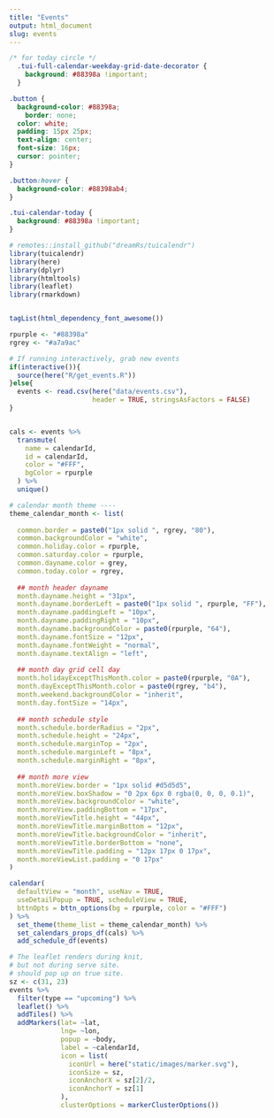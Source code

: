 ```yaml
---
title: "Events"
output: html_document
slug: events
---
```



```css
/* for today circle */
  .tui-full-calendar-weekday-grid-date-decorator {
    background: #88398a !important;
  }

.button {
  background-color: #88398a;
    border: none;
  color: white;
  padding: 15px 25px;
  text-align: center;
  font-size: 16px;
  cursor: pointer;
}

.button:hover {
  background-color: #88398ab4;
}

.tui-calendar-today {
  background: #88398a !important;
}

```


```r
# remotes::install_github("dreamRs/tuicalendr")
library(tuicalendr)
library(here)
library(dplyr)
library(htmltools)
library(leaflet)
library(rmarkdown)


tagList(html_dependency_font_awesome())

rpurple <- "#88398a"
rgrey <- "#a7a9ac" 

# If running interactively, grab new events
if(interactive()){
  source(here("R/get_events.R"))
}else{
  events <- read.csv(here("data/events.csv"), 
                     header = TRUE, stringsAsFactors = FALSE)
}


cals <- events %>% 
  transmute(
    name = calendarId,
    id = calendarId,
    color = "#FFF",
    bgColor = rpurple
  ) %>% 
  unique()
```

```r

# calendar month theme ----
theme_calendar_month <- list(
  
  common.border = paste0("1px solid ", rgrey, "80"),
  common.backgroundColor = "white",
  common.holiday.color = rpurple,
  common.saturday.color = rpurple,
  common.dayname.color = grey,
  common.today.color = rgrey,
  
  ## month header dayname
  month.dayname.height = "31px",
  month.dayname.borderLeft = paste0("1px solid ", rpurple, "FF"),
  month.dayname.paddingLeft = "10px",
  month.dayname.paddingRight = "10px",
  month.dayname.backgroundColor = paste0(rpurple, "64"),
  month.dayname.fontSize = "12px",
  month.dayname.fontWeight = "normal",
  month.dayname.textAlign = "left",
  
  ## month day grid cell day
  month.holidayExceptThisMonth.color = paste0(rpurple, "0A"),
  month.dayExceptThisMonth.color = paste0(rgrey, "b4"),
  month.weekend.backgroundColor = "inherit",
  month.day.fontSize = "14px",
  
  ## month schedule style
  month.schedule.borderRadius = "2px",
  month.schedule.height = "24px",
  month.schedule.marginTop = "2px",
  month.schedule.marginLeft = "8px",
  month.schedule.marginRight = "8px",
  
  ## month more view
  month.moreView.border = "1px solid #d5d5d5",
  month.moreView.boxShadow = "0 2px 6px 0 rgba(0, 0, 0, 0.1)",
  month.moreView.backgroundColor = "white",
  month.moreView.paddingBottom = "17px",
  month.moreViewTitle.height = "44px",
  month.moreViewTitle.marginBottom = "12px",
  month.moreViewTitle.backgroundColor = "inherit",
  month.moreViewTitle.borderBottom = "none",
  month.moreViewTitle.padding = "12px 17px 0 17px",
  month.moreViewList.padding = "0 17px"
)
```

```r
calendar(
  defaultView = "month", useNav = TRUE, 
  useDetailPopup = TRUE, scheduleView = TRUE,
  bttnOpts = bttn_options(bg = rpurple, color = "#FFF")
) %>% 
  set_theme(theme_list = theme_calendar_month) %>% 
  set_calendars_props_df(cals) %>% 
  add_schedule_df(events)
```


```r
# The leaflet renders during knit,
# but not during serve site. 
# should pop up on true site.
sz <- c(31, 23)
events %>% 
  filter(type == "upcoming") %>% 
  leaflet() %>% 
  addTiles() %>% 
  addMarkers(lat= ~lat, 
             lng= ~lon,
             popup = ~body, 
             label = ~calendarId, 
             icon = list(
               iconUrl = here("static/images/marker.svg"),
               iconSize = sz,
               iconAnchorX = sz[2]/2,
               iconAnchorY = sz[1]
             ),
             clusterOptions = markerClusterOptions())
```






<!-- Not used -->

<!-- ```{r 'calendar-week', include=FALSE} -->
<!-- # calendar week theme ---- -->
<!-- theme_calendar_week <- list( -->

<!--   ## week header dayname -->
<!--   week.dayname.height = "42px", -->
<!--   week.dayname.borderTop = paste0("1px solid ", rgrey, "80"), -->
<!--   week.dayname.borderBottom = paste0("1px solid ", rgrey, "80"), -->
<!--   week.dayname.borderLeft = "inherit", -->
<!--   week.dayname.paddingLeft = "0", -->
<!--   week.dayname.backgroundColor = "inherit", -->
<!--   week.dayname.textAlign = "left", -->
<!--   week.today.color = rgrey, -->
<!--   week.pastDay.color = "#bbb", -->

<!--   ## week vertical panel vpanel -->
<!--   week.vpanelSplitter.border = paste0("1px solid ", rgrey, "80"), -->
<!--   week.vpanelSplitter.height = "3px", -->

<!--   ## week daygrid daygrid -->
<!--   week.daygrid.borderRight = paste0("1px solid ", rgrey, "80"), -->
<!--   week.daygrid.backgroundColor = "inherit", -->

<!--   week.daygridLeft.width = "72px", -->
<!--   week.daygridLeft.backgroundColor = "inherit", -->
<!--   week.daygridLeft.paddingRight = "8px", -->
<!--   week.daygridLeft.borderRight = paste0("1px solid ", rgrey, "80"), -->

<!--   week.today.backgroundColor = paste0(rpurple, "0A"), -->
<!--   week.weekend.backgroundColor = "inherit", -->

<!--   ## week timegrid timegrid -->
<!--   week.timegridLeft.width = "72px", -->
<!--   week.timegridLeft.backgroundColor = "inherit", -->
<!--   week.timegridLeft.borderRight = paste0("1px solid ", rgrey, "80"), -->
<!--   week.timegridLeft.fontSize = "11px", -->
<!--   week.timegridLeftTimezoneLabel.height = "40px", -->
<!--   week.timegridLeftAdditionalTimezone.backgroundColor = "white", -->

<!--   week.timegridOneHour.height = "52px", -->
<!--   week.timegridHalfHour.height = "26px", -->
<!--   week.timegridHalfHour.borderBottom = "none", -->
<!--   week.timegridHorizontalLine.borderBottom = paste0("1px solid ", rgrey, "80"), -->

<!--   week.timegrid.paddingRight = "8px", -->
<!--   week.timegrid.borderRight = paste0("1px solid ", rgrey, "80"), -->
<!--   week.timegridSchedule.borderRadius = "2px", -->
<!--   week.timegridSchedule.paddingLeft = "2px", -->

<!--   week.currentTime.color = paste(rpurple, "E6"), -->
<!--   week.currentTime.fontSize = "11px", -->
<!--   week.currentTime.fontWeight = "normal", -->

<!--   week.pastTime.color = "#bbb", -->
<!--   week.pastTime.fontWeight = "normal", -->

<!--   week.futureTime.color = rgrey, -->
<!--   week.futureTime.fontWeight = "normal", -->

<!--   week.currentTimeLinePast.border = paste("1px solid ", rpurple), -->
<!--   week.currentTimeLineBullet.backgroundColor = "inherit", -->
<!--   week.currentTimeLineToday.border = paste("1px solid ", rpurple), -->
<!--   week.currentTimeLineFuture.border = "none", -->

<!--   ## week daygrid schedule style -->
<!--   week.dayGridSchedule.borderRadius = "2px", -->
<!--   week.dayGridSchedule.height = "24px", -->
<!--   week.dayGridSchedule.marginTop = "2px", -->
<!--   week.dayGridSchedule.marginLeft = "8px", -->
<!--   week.dayGridSchedule.marginRight = "8px" -->
<!-- ) -->
<!-- ``` -->


